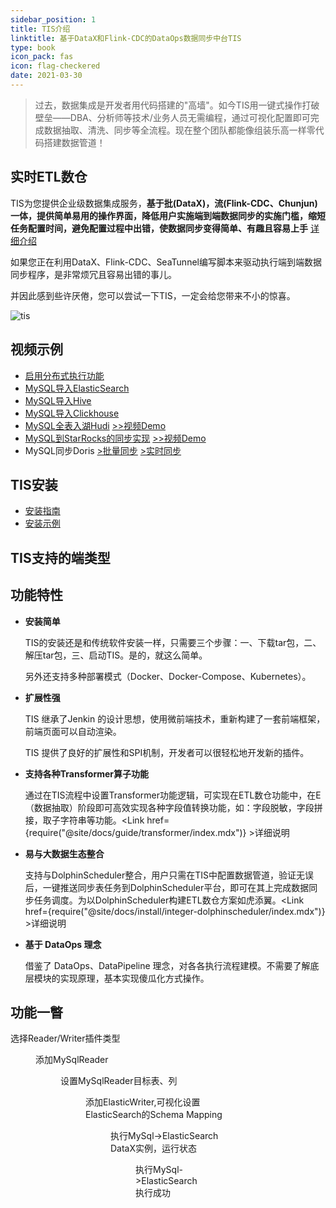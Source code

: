 ```yaml
---
sidebar_position: 1
title: TIS介绍
linktitle: 基于DataX和Flink-CDC的DataOps数据同步中台TIS
type: book
icon_pack: fas
icon: flag-checkered
date: 2021-03-30
---
```




>过去，数据集成是开发者用代码搭建的"高墙"。如今TIS用一键式操作打破壁垒——DBA、分析师等技术/业务人员无需编程，通过可视化配置即可完成数据抽取、清洗、同步等全流程。现在整个团队都能像组装乐高一样零代码搭建数据管道！

## 实时ETL数仓

TIS为您提供企业级数据集成服务，**基于批(DataX)，流(Flink-CDC、Chunjun)一体，提供简单易用的操作界面，降低用户实施端到端数据同步的实施门槛，缩短任务配置时间，避免配置过程中出错，使数据同步变得简单、有趣且容易上手** [详细介绍](https://tis.pub/docs/)

如果您正在利用DataX、Flink-CDC、SeaTunnel编写脚本来驱动执行端到端数据同步程序，是非常烦冗且容易出错的事儿。

并因此感到些许厌倦，您可以尝试一下TIS，一定会给您带来不小的惊喜。

![tis](/img/execute_model_batch_incr.jpg)

## 视频示例


* [启用分布式执行功能](https://www.bilibili.com/video/BV1Cq4y1D7z4?share_source=copy_web)
* [MySQL导入ElasticSearch](https://www.bilibili.com/video/BV1G64y1B7wm?share_source=copy_web)
* [MySQL导入Hive](https://www.bilibili.com/video/BV1Vb4y1z7DN?share_source=copy_web)
* [MySQL导入Clickhouse](https://www.bilibili.com/video/BV1x64y1B7V8/)
* [MySQL全表入湖Hudi](./example/mysql-hudi.mdx) [>>视频Demo](https://www.bilibili.com/video/BV1FF411L7Wh/?zw&vd_source=fb348e27d4839f46057045d150b06dce)
* [MySQL到StarRocks的同步实现](./example/mysql-sync-starrocks.mdx) [>>视频Demo](https://www.bilibili.com/video/BV1Ah411x7J8/?zw&vd_source=fb348e27d4839f46057045d150b06dce)
* MySQL同步Doris [>批量同步](https://www.bilibili.com/video/BV1eh4y1o7yQ) [>实时同步](https://www.bilibili.com/video/BV1nX4y1h7SW)
## TIS安装

* [安装指南](./install/tis/uber)
* [安装示例](https://www.bilibili.com/video/BV18q4y1p73B/)

## <i class="fa fa-eercast" aria-hidden="true"></i>TIS支持的端类型

<SourceSinkTable />

## 功能特性

* **安装简单**

  TIS的安装还是和传统软件安装一样，只需要三个步骤：一、下载tar包，二、解压tar包，三、启动TIS。是的，就这么简单。
  
  另外还支持多种部署模式（Docker、Docker-Compose、Kubernetes）。

* **扩展性强**

  TIS 继承了Jenkin 的设计思想，使用微前端技术，重新构建了一套前端框架，前端页面可以自动渲染。

  TIS 提供了良好的扩展性和SPI机制，开发者可以很轻松地开发新的插件。

* **支持各种Transformer算子功能**

  通过在TIS流程中设置Transformer功能逻辑，可实现在ETL数仓功能中，在E（数据抽取）阶段即可高效实现各种字段值转换功能，如：字段脱敏，字段拼接，取子字符串等功能。<Link href={require("@site/docs/guide/transformer/index.mdx")} >详细说明</Link>

* **易与大数据生态整合**

  支持与DolphinScheduler整合，用户只需在TIS中配置数据管道，验证无误后，一键推送同步表任务到DolphinScheduler平台，即可在其上完成数据同步任务调度。为以DolphinScheduler构建ETL数仓方案如虎添翼。<Link href={require("@site/docs/install/integer-dolphinscheduler/index.mdx")} >详细说明</Link>

* **基于 DataOps 理念**

  借鉴了 DataOps、DataPipeline 理念，对各各执行流程建模。不需要了解底层模块的实现原理，基本实现傻瓜化方式操作。

## 功能一瞥

选择Reader/Writer插件类型

<Figure img={require('./enhance-extra/datax-add-step2.png')} />



添加MySqlReader

<Figure img={require('./enhance-extra/add-mysql-reader.png')} />

设置MySqlReader目标表、列

<Figure img={require('./enhance-extra/select-tab-cols.png')} />

添加ElasticWriter,可视化设置ElasticSearch的Schema Mapping

<Figure img={require('./enhance-extra/add-elastic-writer.png')} />

执行MySql->ElasticSearch DataX实例，运行状态

<Figure img={require('./enhance-extra/datax-exec-status.png')} />

执行MySql->ElasticSearch 执行成功

<Figure img={require('./enhance-extra/datax-exec-success.png')} />


<Contact/>

